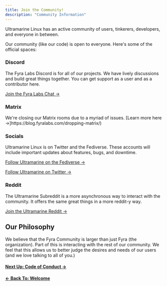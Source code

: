 ```yaml
---
title: Join the Community!
description: "Community Information"
---
```



Ultramarine Linux has an active community of users, tinkerers, developers, and everyone in between.

Our community (like our code) is open to everyone. Here's some of the official spaces:

### Discord

The Fyra Labs Discord is for all of our projects. We have lively discussions and build great things together. You can get support as a user and as a contributor here.

[Join the Fyra Labs Chat →](https://fyralabs.com/discord)

### Matrix

<Alert type="info">
We're closing our Matrix rooms due to a myriad of issues. [Learn more here →]https://blog.fyralabs.com/dropping-matrix/)

</Alert>

### Socials

Ultramarine Linux is on Twitter and the Fediverse. These accounts will include important updates about features, bugs, and downtime.

[Follow Ultramarine on the Fediverse →](https://fedi.fyralabs.com/@ultramarine)

[Follow Ultramarine on Twitter →](https://twitter.com/UltramarineProj)

### Reddit

The Ultramarine Subreddit is a more asynchronous way to interact with the community. It offers the same great things in a more reddit-y way.

[Join the Ultramarine Reddit →](https://reddit.com/r/ultramarine)

## Our Philosophy

We believe that the Fyra Community is larger than just Fyra (the organization). Part of this is interacting with the rest of our community. We feel that this allows us to better judge the desires and needs of our users (and we love talking to all of you.)

#### [Next Up: Code of Conduct →](/en/community/codeofconduct)

#### [← Back To: Welcome](/en/welcome)

